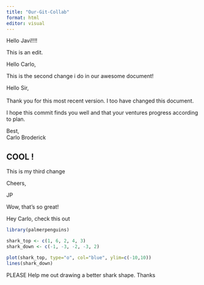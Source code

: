 ```yaml
---
title: "Our-Git-Collab"
format: html
editor: visual
---
```


Hello Javi!!!!

This is an edit.

Hello Carlo,

This is the second change i do in our awesome document!

Hello Sir,\
\
Thank you for this most recent version. I too have changed this document.

I hope this commit finds you well and that your ventures progress according to plan.

Best,\
Carlo Broderick

## COOL !

This is my third change

Cheers,

JP

Wow, that's so great!

Hey Carlo, check this out

```r

library(palmerpenguins)

shark_top <- c(1, 6, 2, 4, 3)
shark_down <- c(-1, -3, -2, -3, 2)

plot(shark_top, type="o", col="blue", ylim=c(-10,10))
lines(shark_down)
```

PLEASE Help me out drawing a better shark shape. Thanks
